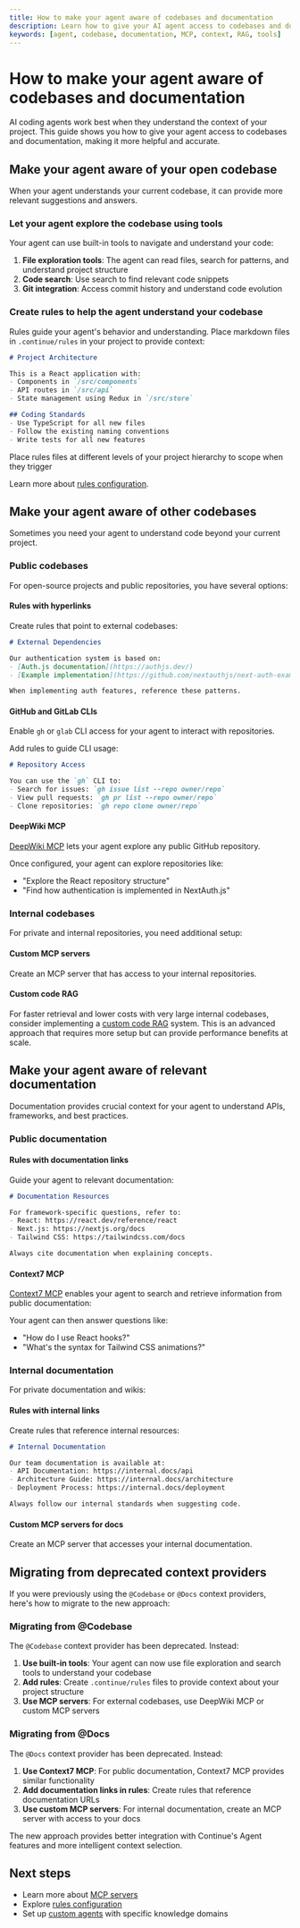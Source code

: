 ```yaml
---
title: How to make your agent aware of codebases and documentation
description: Learn how to give your AI agent access to codebases and documentation for more context-aware assistance
keywords: [agent, codebase, documentation, MCP, context, RAG, tools]
---
```


# How to make your agent aware of codebases and documentation

AI coding agents work best when they understand the context of your project. This guide shows you how to give your agent access to codebases and documentation, making it more helpful and accurate.

## Make your agent aware of your open codebase

When your agent understands your current codebase, it can provide more relevant suggestions and answers.

### Let your agent explore the codebase using tools

Your agent can use built-in tools to navigate and understand your code:

1. **File exploration tools**: The agent can read files, search for patterns, and understand project structure
2. **Code search**: Use search to find relevant code snippets
3. **Git integration**: Access commit history and understand code evolution

### Create rules to help the agent understand your codebase

Rules guide your agent's behavior and understanding. Place markdown files in `.continue/rules` in your project to provide context:

```markdown
# Project Architecture

This is a React application with:
- Components in `/src/components`
- API routes in `/src/api`
- State management using Redux in `/src/store`

## Coding Standards
- Use TypeScript for all new files
- Follow the existing naming conventions
- Write tests for all new features
```

<Tip>
    Place rules files at different levels of your project hierarchy to scope when they trigger
</Tip>

Learn more about [rules configuration](/customize/deep-dives/rules).

## Make your agent aware of other codebases

Sometimes you need your agent to understand code beyond your current project.

### Public codebases

For open-source projects and public repositories, you have several options:

#### Rules with hyperlinks

Create rules that point to external codebases:

```markdown
# External Dependencies

Our authentication system is based on:
- [Auth.js documentation](https://authjs.dev/)
- [Example implementation](https://github.com/nextauthjs/next-auth-example)

When implementing auth features, reference these patterns.
```

#### GitHub and GitLab CLIs

Enable `gh` or `glab` CLI access for your agent to interact with repositories.

Add rules to guide CLI usage:

```markdown
# Repository Access

You can use the `gh` CLI to:
- Search for issues: `gh issue list --repo owner/repo`
- View pull requests: `gh pr list --repo owner/repo`
- Clone repositories: `gh repo clone owner/repo`
```

#### DeepWiki MCP

[DeepWiki MCP](https://hub.continue.dev/deepwiki/deepwiki-mcp) lets your agent explore any public GitHub repository.

Once configured, your agent can explore repositories like:
- "Explore the React repository structure"
- "Find how authentication is implemented in NextAuth.js"

### Internal codebases

For private and internal repositories, you need additional setup:

#### Custom MCP servers

Create an MCP server that has access to your internal repositories.

#### Custom code RAG

For faster retrieval and lower costs with very large internal codebases, consider implementing a [custom code RAG](/guides/custom-code-rag) system. This is an advanced approach that requires more setup but can provide performance benefits at scale.

## Make your agent aware of relevant documentation

Documentation provides crucial context for your agent to understand APIs, frameworks, and best practices.

### Public documentation

#### Rules with documentation links

Guide your agent to relevant documentation:

```markdown
# Documentation Resources

For framework-specific questions, refer to:
- React: https://react.dev/reference/react
- Next.js: https://nextjs.org/docs
- Tailwind CSS: https://tailwindcss.com/docs

Always cite documentation when explaining concepts.
```

#### Context7 MCP

[Context7 MCP](https://hub.continue.dev/upstash/context7-mcp) enables your agent to search and retrieve information from public documentation:

Your agent can then answer questions like:
- "How do I use React hooks?"
- "What's the syntax for Tailwind CSS animations?"

### Internal documentation

For private documentation and wikis:

#### Rules with internal links

Create rules that reference internal resources:

```markdown
# Internal Documentation

Our team documentation is available at:
- API Documentation: https://internal.docs/api
- Architecture Guide: https://internal.docs/architecture
- Deployment Process: https://internal.docs/deployment

Always follow our internal standards when suggesting code.
```

#### Custom MCP servers for docs

Create an MCP server that accesses your internal documentation.

## Migrating from deprecated context providers

If you were previously using the `@Codebase` or `@Docs` context providers, here's how to migrate to the new approach:

### Migrating from @Codebase

The `@Codebase` context provider has been deprecated. Instead:

1. **Use built-in tools**: Your agent can now use file exploration and search tools to understand your codebase
2. **Add rules**: Create `.continue/rules` files to provide context about your project structure
3. **Use MCP servers**: For external codebases, use DeepWiki MCP or custom MCP servers

### Migrating from @Docs

The `@Docs` context provider has been deprecated. Instead:

1. **Use Context7 MCP**: For public documentation, Context7 MCP provides similar functionality
2. **Add documentation links in rules**: Create rules that reference documentation URLs
3. **Use custom MCP servers**: For internal documentation, create an MCP server with access to your docs

The new approach provides better integration with Continue's Agent features and more intelligent context selection.

## Next steps

- Learn more about [MCP servers](/reference/continue-mcp)
- Explore [rules configuration](/customize/deep-dives/rules)
- Set up [custom agents](/guides/understanding-agents) with specific knowledge domains
